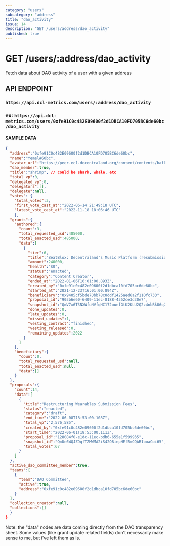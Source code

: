 ```yaml
---
category: "users"
subcategory: "address"
title: "dao_activity"
issue: 14
description: "GET /users/address/dao_activity"
published: true
---
```


# GET /users/:address/dao_activity

Fetch data about DAO activity of a user with a given address

## API ENDPOINT

### `https://api.dcl-metrics.com/users/:address/dao_activity`

### ex: `https://api.dcl-metrics.com/users/0xfe91C0c482E09600f2d1DBCA10FD705BC6de60bc/dao_activity`

#### SAMPLE DATA

```json
{
  "address":"0xfe91C0c482E09600f2d1DBCA10FD705BC6de60bc",
  "name":"Yemel#60bc",
  "avatar_url":"https://peer-ec1.decentraland.org/content/contents/bafkreidbx4b7wyp7qld47xr3iyiesdv6ptoqknmyrhcvqbsac4dygbmbiu",
  "dao_member":true,
  "title":"shrimp", // could be shark, whale, etc
  "total_vp":0,
  "delegated_vp":0,
  "delegators":[],
  "delegate":null,
  "votes": {
    "total_votes":3,
    "first_vote_cast_at":"2022-06-14 21:49:18 UTC",
    "latest_vote_cast_at":"2022-11-18 18:06:46 UTC"
    },
  "grants":{
    "authored":{
      "count":3,
      "total_requested_usd":485000,
      "total_enacted_usd":485000,
      "data":[
        {
          "tier":6,
          "title":"BeatBlox: Decentraland's Music Platform (resubmission)",
          "amount":240000,
          "health":"$0",
          "status":"enacted",
          "category":"Content Creator",
          "ended_at":"2022-01-06T16:01:00.893Z",
          "created_by":"0xfe91c0c482e09600f2d1dbca10fd705bc6de60bc",
          "started_at":"2021-12-23T16:01:00.894Z",
          "beneficiary":"0x9405cf5bde70bb78c0ddf1425aed6a2f110fc733",
          "proposal_id":"903b6e60-6409-11ec-8188-4352ce3d30e7",
          "snapshot_id":"QmV7x6T3NXWfuNVfqHC172ouefGtK2KLU2Q2z4nbBkU6q2",
          "done_updates":0,
          "late_updates":0,
          "missed_updates":1,
          "vesting_contract":"finished",
          "vesting_released":0,
          "remaining_updates":2022
        }
      ]
    },
    "beneficiary":{
      "count":0,
      "total_requested_usd":null,
      "total_enacted_usd":null,
      "data":[]
    }
  },
  "proposals":{
    "count":14,
    "data":[
      {
        "title":"Restructuring Wearables Submission Fees",
        "status":"enacted",
        "category":"draft",
        "end_time":"2022-06-08T18:53:00.108Z",
        "total_vp":"2,576,585",
        "created_by":"0xfe91c0c482e09600f2d1dbca10fd705bc6de60bc",
        "start_time":"2022-06-01T18:53:00.111Z",
        "proposal_id":"128084f0-e1dc-11ec-bdb6-655e1f599935",
        "snapshot_id":"QmUe6WQJZDqfTZMWMA2iS42Q8iepHEf5mCQAR1boaCoi65",
        "total_votes":67
      }
    ]
  },
  "active_dao_committee_member":true,
  "teams":[
    {
      "team":"DAO Committee",
      "active":true,
      "address":"0xfe91c0c482e09600f2d1dbca10fd705bc6de60bc"
    }
  ],
  "collection_creator":null,
  "collections":[]
  }
}
```

Note: the "data" nodes are data coming directly from the DAO transparency sheet.
Some values (like grant update related fields) don't necessarily make sense to
me, but i've left them as is.
